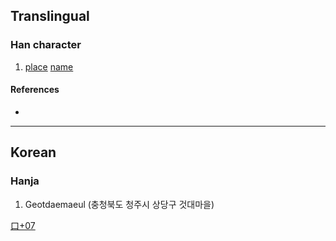 {{character info}}
==Translingual==

===Han character===
{{Han char|rn=30|rad=口|as=07|sn=10|four=|canj=GIRP|ids=⿱去叱}}

# [[place]] [[name]]

====References====
* {{Han ref|kx=0193.051|dj=0413.160|hdz=10625.071|uh=551F|ud=21791}}

----

==Korean==

===Hanja===
{{ko-hanja|[[땅]] [[이름]]|것}}

# Geotdaemaeul (충청북도 청주시 상당구 것대마을)

[[Category:Korean-only CJKV Characters|口+07]]